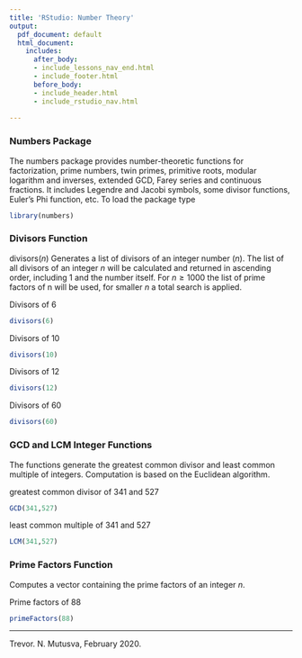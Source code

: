 ```yaml
---
title: 'RStudio: Number Theory'
output:
  pdf_document: default
  html_document:
    includes:
      after_body:
      - include_lessons_nav_end.html
      - include_footer.html
      before_body:
      - include_header.html
      - include_rstudio_nav.html
  
---
```

### **Numbers Package**

The numbers package provides number-theoretic functions for factorization, prime numbers, twin primes, primitive roots, modular logarithm and inverses, extended GCD, Farey series and continuous fractions. It includes Legendre and Jacobi symbols, some divisor functions, Euler's Phi function, etc.
To load the package type
```r
library(numbers)
```


### **Divisors Function**

divisors($n$) Generates a list of divisors of an integer number ($n$). The list of all divisors of an integer $n$ will be calculated and returned in ascending order, including 1 and the number itself. For $n\geq 1000$ the list of prime factors of n will be used, for smaller $n$ a total search is applied.

Divisors of 6
```r
divisors(6)
```

Divisors of 10
```r
divisors(10)
```

Divisors of 12
```r
divisors(12)
```

Divisors of 60
```r
divisors(60)
```


### **GCD and LCM Integer Functions**

The functions generate the greatest common divisor and least common multiple of integers. Computation is based on the Euclidean algorithm.

greatest common divisor of 341 and 527
```r
GCD(341,527)
```

least common multiple of 341 and 527
```r
LCM(341,527)
```

### **Prime Factors Function**

Computes a vector containing the prime factors of an integer $n$.

Prime factors of 88
```r
primeFactors(88)
```


***
Trevor. N. Mutusva, February 2020.

